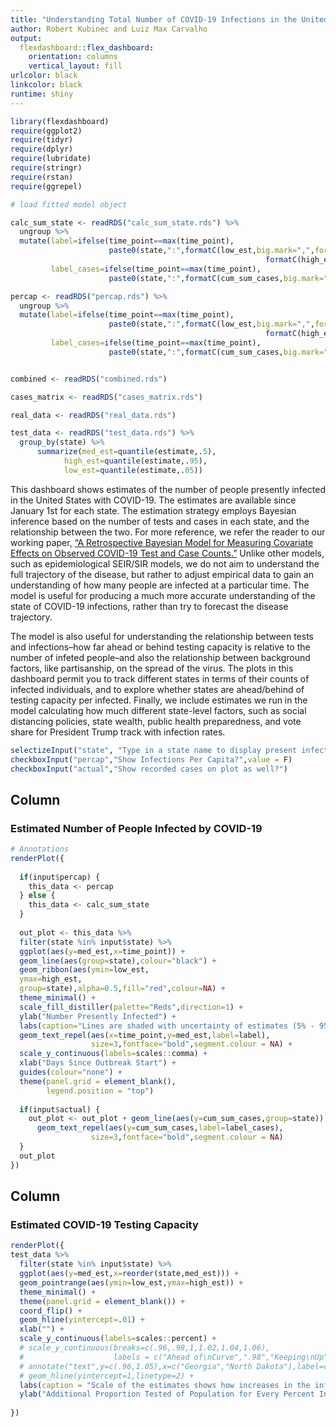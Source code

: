 ```yaml
---
title: "Understanding Total Number of COVID-19 Infections in the United States"
author: Robert Kubinec and Luiz Max Carvalho
output: 
  flexdashboard::flex_dashboard:
    orientation: columns
    vertical_layout: fill
urlcolor: black
linkcolor: black
runtime: shiny
---
```


```r
library(flexdashboard)
require(ggplot2)
require(tidyr)
require(dplyr)
require(lubridate)
require(stringr)
require(rstan)
require(ggrepel)

# load fitted model object

calc_sum_state <- readRDS("calc_sum_state.rds") %>% 
  ungroup %>% 
  mutate(label=ifelse(time_point==max(time_point),
                      paste0(state,":",formatC(low_est,big.mark=",",format = "f",digits=0)," - ",
                                                         formatC(high_est,big.mark=",",format = "f",digits=0)),NA),
         label_cases=ifelse(time_point==max(time_point),
                      paste0(state,":",formatC(cum_sum_cases,big.mark=",",format = "f",digits=0)),NA))

percap <- readRDS("percap.rds") %>% 
  ungroup %>% 
  mutate(label=ifelse(time_point==max(time_point),
                      paste0(state,":",formatC(low_est,big.mark=",",format = "f",digits=3)," - ",
                                                         formatC(high_est,big.mark=",",format = "f",digits=3)),NA),
         label_cases=ifelse(time_point==max(time_point),
                      paste0(state,":",formatC(cum_sum_cases,big.mark=",",format = "f",digits=3)),NA))


combined <- readRDS("combined.rds")

cases_matrix <- readRDS("cases_matrix.rds")

real_data <- readRDS("real_data.rds")

test_data <- readRDS("test_data.rds") %>% 
  group_by(state) %>% 
      summarize(med_est=quantile(estimate,.5),
            high_est=quantile(estimate,.95),
            low_est=quantile(estimate,.05)) 

```

This dashboard shows estimates of the number of people presently infected in the United States with COVID-19. The estimates are available since January 1st for each state. The estimation strategy employs Bayesian inference based on the number of tests and cases in each state, and the relationship between the two. For more reference, we refer the reader to our working paper, ["A Retrospective Bayesian Model for Measuring Covariate Effects on Observed COVID-19 Test and Case Counts."](https://osf.io/preprints/socarxiv/jp4wk/) Unlike other models, such as epidemiological SEIR/SIR models, we do not aim to understand the full trajectory of the disease, but rather to adjust empirical data to gain an understanding of how many people are infected at a particular time. The model is useful for producing a much more accurate understanding of the state of COVID-19 infections, rather than try to forecast the disease trajectory. 

The model is also useful for understanding the relationship between tests and infections--how far ahead or behind testing capacity is relative to the number of infeted people--and also the relationship between background factors, like partisanship, on the spread of the virus. The plots in this dashboard permit you to track different states in terms of their counts of infected individuals, and to explore whether states are ahead/behind of testing capacity per infected. Finally, we include estimates we run in the model calculating how much different state-level factors, such as social distancing policies, state wealth, public health preparedness, and vote share for President Trump track with infection rates.

```r
selectizeInput("state", "Type in a state name to display present infected count", choices = unique(calc_sum_state$state), selected = "New York",multiple=TRUE)
checkboxInput("percap","Show Infections Per Capita?",value = F)
checkboxInput("actual","Show recorded cases on plot as well?")

```


Column {data-width=650}
-----------------------------------------------------------------------

### Estimated Number of People Infected by COVID-19

```r


# Annotations
renderPlot({
  
  if(input$percap) {
    this_data <- percap
  } else {
    this_data <- calc_sum_state
  }
  
  out_plot <- this_data %>% 
  filter(state %in% input$state) %>% 
  ggplot(aes(y=med_est,x=time_point)) +
  geom_line(aes(group=state),colour="black") +
  geom_ribbon(aes(ymin=low_est,
  ymax=high_est,
  group=state),alpha=0.5,fill="red",colour=NA) +
  theme_minimal() +
  scale_fill_distiller(palette="Reds",direction=1) +
  ylab("Number Presently Infected") +
  labs(caption="Lines are shaded with uncertainty of estimates (5% - 95% Interval).\nThese estimates are based on the assumption that as few as\n10% of cases may be reported.") +
  geom_text_repel(aes(x=time_point,y=med_est,label=label),
                  size=3,fontface="bold",segment.colour = NA) +
  scale_y_continuous(labels=scales::comma) +
  xlab("Days Since Outbreak Start") + 
  guides(colour="none") +
  theme(panel.grid = element_blank(),
        legend.position = "top")
  
  if(input$actual) {
    out_plot <- out_plot + geom_line(aes(y=cum_sum_cases,group=state)) +
      geom_text_repel(aes(y=cum_sum_cases,label=label_cases),
                  size=3,fontface="bold",segment.colour = NA) 
  }
  out_plot
})

```

Column {data-width=350}
-----------------------------------------------------------------------

### Estimated COVID-19 Testing Capacity

```r

renderPlot({
test_data %>%
  filter(state %in% input$state) %>%
  ggplot(aes(y=med_est,x=reorder(state,med_est))) +
  geom_pointrange(aes(ymin=low_est,ymax=high_est)) +
  theme_minimal() +
  theme(panel.grid = element_blank()) +
  coord_flip() +
  geom_hline(yintercept=.01) +
  xlab("") +
  scale_y_continuous(labels=scales::percent) +
  # scale_y_continuous(breaks=c(.96,.98,1,1.02,1.04,1.06),
  #                    labels = c("Ahead of\nCurve",".98","Keeping\nUp","1.02","1.04","Behind\nCurve")) +
  # annotate("text",y=c(.96,1.05),x=c("Georgia","North Dakota"),label=c("Testing More\nThan Infection Growth","Testing Less\nThan Infection Growth"),size=3) +
  # geom_hline(yintercept=1,linetype=2) +
  labs(caption = "Scale of the estimates shows how increases in the infection rate increase\nthe number of tests in a given state. Higher numbers indicate fewer tests\nconducted for a unit increase in the infection rate (on the logit scale).") +
  ylab("Additional Proportion Tested of Population for Every Percent Increase in Infected")
  
})
```



